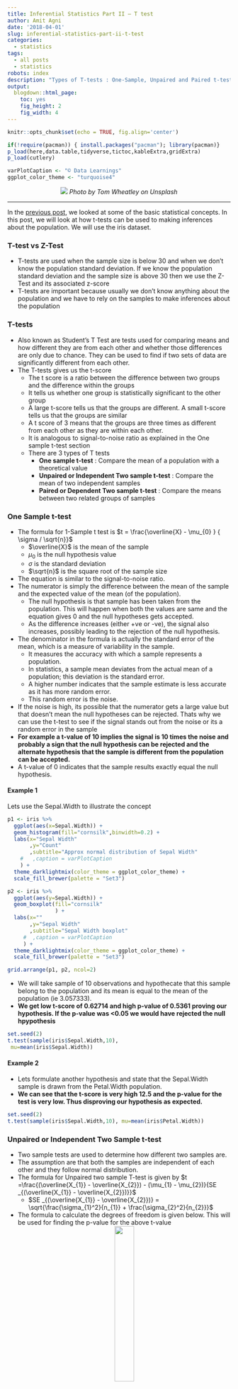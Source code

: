 ```yaml
---
title: Inferential Statistics Part II – T test
author: Amit Agni
date: '2018-04-01'
slug: inferential-statistics-part-ii-t-test
categories:
  - statistics
tags:
  - all posts
  - statistics
robots: index
description: "Types of T-tests : One-Sample, Unpaired and Paired t-tests"
output:
  blogdown::html_page:
    toc: yes
    fig_height: 2
    fig_width: 4
---
```


```r
knitr::opts_chunk$set(echo = TRUE, fig.align='center')

if(!require(pacman)) { install.packages("pacman"); library(pacman)}
p_load(here,data.table,tidyverse,tictoc,kableExtra,gridExtra)
p_load(cutlery)

varPlotCaption <- "© Data Learnings"
ggplot_color_theme <- "turquoise4"
```

<center>
	<!-- feature image -->
![](/post/2018-04-01-inferential-statistics-part-ii-t-test_files/tom-wheatley-jVjwlfyJAkA-unsplash.jpg)
*Photo by Tom Wheatley on Unsplash*
</center>
<hr>

In the [previous post](/inferential-statisics-part-i-basics/), we looked at some of the basic statistical concepts. In this post, we will look at how t-tests can be used to making inferences about the population. We will use the iris dataset.

### T-test vs Z-Test

* T-tests are used when the sample size is below 30 and when we don’t know the population standard deviation. If we know the population standard deviation and the sample size is above 30 then we use the Z-Test and its associated z-score
* T-tests are important because usually we don’t know anything about the population and we have to rely on the samples to make inferences about the population

### T-tests

* Also known as Student’s T Test are tests used for comparing means  and how different they are from each other and whether those differences are only due to chance. They can be used to find if two sets of data are significantly different from each other.
* The T-tests gives us the t-score
  + The t score is a ratio between the difference between two groups and the difference within the groups
  + It tells us whether one group is statistically significant to the other group
  + A large t-score tells us that the groups are different. A small t-score tells us that the groups are similar
  + A t score of 3 means that the groups are three times as different from each other as they are within each other. 
  + It is analogous to signal-to-noise ratio as explained in the One sample t-test section
  + There are 3 types of T tests
    + **One sample t-test** : Compare the mean of a population with a theoretical value
    + **Unpaired or Independent Two sample t-test** : Compare the mean of two independent samples
    + **Paired or Dependent Two sample  t-test** : Compare the means between two related groups of samples




### One Sample t-test

* The formula for 1-Sample t test is $t = \frac{\overline{X} - \mu_{0} } { \sigma / \sqrt{n}}$ 
  + $\overline{X}$  is the mean of the sample
  + $\mu_{0}$  is the null hypothesis value
  + $\sigma$  is the standard deviation
  + $\sqrt{n}$  is the square root of the sample size
  
* The equation is similar to the signal-to-noise ratio. 
* The numerator is simply the difference between the mean of the sample and the expected value of the mean (of the population).
  + The null hypothesis is that sample has been taken from the population. This will happen when both the values are same and the equation gives 0 and the null hypotheses gets accepted. 
  + As the difference increases (either +ve or -ve), the signal also increases, possibly leading to the rejection of the null hypothesis.
* The denominator in the formula is actually the standard error of the mean, which is a measure of variability in the sample. 
  + It measures the accuracy with which a sample represents a population. 
  + In statistics, a sample mean deviates from the actual mean of a population; this deviation is the standard error. 
  + A higher number indicates that the sample estimate is less accurate as it has more random error. 
  + This random error is the noise.
* If the noise is high, its possible that the numerator gets a large value but that doesn’t mean the null hypotheses can be rejected. Thats why we can use the t-test to see if the signal stands out from the noise or its a random error in the sample
* **For example a t-value of 10 implies the signal is 10 times the noise and probably a sign that the null hypothesis can be rejected and the alternate hypothesis that the sample is different from the population can be accepted.**
* A t-value of 0 indicates that the sample results exactly equal the null hypothesis.

#### Example 1
Lets use the Sepal.Width to illustrate the concept

```r
p1 <- iris %>%
  ggplot(aes(x=Sepal.Width)) +
  geom_histogram(fill="cornsilk",binwidth=0.2) +
  labs(x="Sepal Width"
       ,y="Count"
       ,subtitle="Approx normal distribution of Sepal Width"
    #   ,caption = varPlotCaption
    ) +
  theme_darklightmix(color_theme = ggplot_color_theme) +
  scale_fill_brewer(palette = "Set3")

p2 <- iris %>%
  ggplot(aes(y=Sepal.Width)) +
  geom_boxplot(fill="cornsilk"
               ) +
  labs(x=""
       ,y="Sepal Width"
       ,subtitle="Sepal Width boxplot"
     #  ,caption = varPlotCaption
     ) +
  theme_darklightmix(color_theme = ggplot_color_theme) +
  scale_fill_brewer(palette = "Set3")

grid.arrange(p1, p2, ncol=2)

```


* We will take sample of 10 observations and hypothecate that this sample belong to the population and its mean is equal to the mean of the population (ie 3.057333).
* **We get low t-score of 0.62714 and high p-value of 0.5361 proving our hypothesis. If the p-value was <0.05 we would have rejected the null hpypothesis**

```r
set.seed(2)
t.test(sample(iris$Sepal.Width,10),
 mu=mean(iris$Sepal.Width))
```


#### Example 2
* Lets formulate another hypothesis and state that the Sepal.Width sample is drawn from the Petal.Width population. 
* **We can see that the t-score is very high 12.5 and the p-value for the test is very low. Thus disproving our hypothesis as expected.**


```r
set.seed(2)
t.test(sample(iris$Sepal.Width,10), mu=mean(iris$Petal.Width))

```


### Unpaired or Independent Two Sample t-test

* Two sample tests are used to determine how different two samples are. 
* The assumption are that both the samples are independent of each other and they follow normal distribution. 
* The formula for Unpaired two sample T-test is given by $t =\frac{(\overline{X_{1}} - \overline{X_{2}}) - (\mu_{1} - \mu_{2})}{SE _{(\overline{X_{1}} - \overline{X_{2}})}}$ 
  + $SE _{(\overline{X_{1}} - \overline{X_{2}})} = \sqrt{\frac{\sigma_{1}^2}{n_{1}} + \frac{\sigma_{2}^2}{n_{2}}}$ 
* The formula to calculate the degrees of freedom is given below. This will be used for finding the p-value for the above t-value
<center>
![](/post/2018-04-01-inferential-statistics-part-ii-t-test_files/Unpaired T-test degrees of freedom.jpeg){width=30% height=30%}
</center>

#### Example 1 : Two groups from same population

* Lets randomly take 2 sets of 20 values from Sepal width (group 1 and group 2). 
* The null hypothesis is both groups belong to the same population. **We get a low tscore of 1.32 and a high probability of 19% in favour of the null hypotheses**

```r
set.seed(123)
t.test(sample(iris$Sepal.Width,20),sample(iris$Sepal.Width,20))
```

* Given the t-value and the degrees of freedom, the p-value can be calculated as follows

```r
2*pt(q=-abs(1.3238),df=30.731)
```

#### Example 2 : Two groups from different population

* Lets randomly take 2 sets of 20 values from Sepal width (group 1) and from Petal Width (group 2). 
* The null hypothesis is both groups belong to the same population. 
* We get a high t-score of 8.84 and a very low probability in favour of the null hypotheses, implying that the null hypothesis can be rejected

```r
set.seed(123)
t.test(sample(iris$Sepal.Width,20),sample(iris$Petal.Width,20))
```

*Note that : “Welch’s t-test is an adaptation of Student’s t-test, that is more reliable when the two samples have unequal variances (variance = square of standard deviation) and unequal sample sizes”*

### Paired or Dependent Two Sample t-test

* It is essentially same as a one sample t-test and is used to compare the means of two related samples i.e when you have two values (pair of values) for the same samples (for example before and after measurements)
* The formula $t = \frac{\overline{d} - \mu_{0} } { SE _{\overline{d}}}$
  + $\overline{d}$  is the mean of the differences between the paired values
  + The denominator  $SE _{\overline{d}} = \frac{\sigma_{d}}{\sqrt{n}}$  is its standard error
  + $\mu_{0}$  is the null hypothesis value

* For a example a restaurant wants to determine whether their new menu items were effective. Assuming they would use the same “before” and “after” subjects, we can use a paired t-test to calculate the difference within each before-and-after pair of measurements, find the mean of these changes and determine whether this mean of changes is statistically significant
* **The paired t-test works well even if the distribution is not normal provided it is symmetric and unimodal and the difference in the paired values is normal.**
* For paired t-test the Null hypothesis states that the population mean of the differences equals the hypothesised mean of the differences

## Summary
* **p-value gives the probability of accepting the null hypothesis, hence a lower p-value indicates low probability of null hypothesis being true**
* Examples of a null hypothesis in t-test would be :  groups belong to same population, groups are similar
* t-value gives the magnitude of the difference between the groups
* t-value is inversely proportional to p-value. Higher the t, lower the probability of the null hypothesis being True
* p-value is derived using the distribution of the t-values
* Further reading
  + [This article](https://socialresearchmethods.net/kb/stat_t.php) has good explanation on the signal-to-noise ratio for 2 sample T-test
  + [This article](https://cyfar.org/types-statistical-tests) and [this article](https://cyfar.org/types-statistical-tests) has the list of all the statistical tests
  + Some examples of paired t-test are [given here](http://support.minitab.com/en-us/minitab/17/topic-library/basic-statistics-and-graphs/hypothesis-tests/tests-of-means/why-use-paired-t/)
  + Explains how the p-value is derived from the probability distribution function of the test statistic under consideration ([this](https://onlinecourses.science.psu.edu/statprogram/node/138) and [this](http://blog.minitab.com/blog/statistics-and-quality-data-analysis/what-are-t-values-and-p-values-in-statistics) and [this](http://blog.minitab.com/blog/adventures-in-statistics-2/understanding-t-tests-t-values-and-t-distributions) )







